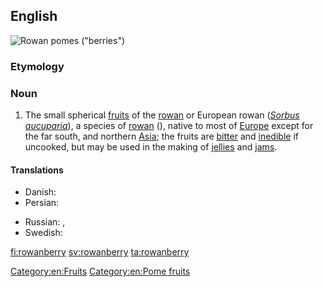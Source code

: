 ==English==
[[Image:Sorbus aucuparia 01 - Orange.jpg|thumb|Rowan [[pome]]s ("berries")]]
{{wikipedia}}
{{wikispecies|Sorbus aucuparia}}

===Etymology===
{{rfe|lang=en}}

===Noun===
{{en-noun|rowanberries}}

# The small spherical [[fruit]]s of the [[rowan]] or European rowan (''[[Sorbus aucuparia]]''), a species of [[rowan]] ({{taxlink|Sorbus subg. Sorbus|subgenus|noshow=1}}), native to most of [[Europe]] except for the far south, and northern [[Asia]]; the fruits are [[bitter]] and [[inedible]] if uncooked, but may be used in the making of [[jellies]] and [[jam]]s.

====Translations====
{{trans-top|fruits of the rowan}}
* Danish: {{t|da|rønnebær}}
* Persian: {{t|fa|شیلانه|tr=šilâne|sc=fa-Arab}}
{{trans-mid}}
* Russian: {{t+|ru|рябина|f|sc=Cyrl}}, {{t|ru|[[ягода]] [[рябина|рябины]]|f|sc=Cyrl}}
* Swedish: {{t+|sv|rönnbär|n}}
{{trans-bottom}}

[[Category:en:Fruits]]
[[Category:en:Pome fruits]]

[[fi:rowanberry]]
[[sv:rowanberry]]
[[ta:rowanberry]]